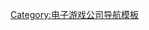 {{Navbox
| name=久游网
| title=[[久游网]]
| listclass= hlist
| state = {{{state|autocollapse}}}

| group1=代理运营网络游戏
| list1=
* [[劲舞团]]
* [[仙劍Online]]
* [[魔力宝贝II]]
* [[SD GUNDAM Online|SD敢达OL]]
* [[风火之旅]]
* [[大富翁Online]]

| group2=自主研發网络游戏
| list2=
* [[GT劲舞团2]]
* [[超级舞者]]
* [[超级乐者]]
* [[宠物森林]]
* [[疯狂飚车]]
* [[劲爆篮球]]

| group3=正在运营的网页游戏
| list3=
* [[乱世群英]]
* [[领土争霸]]

| group4=网络平台服务及软件
| list4=
* [[吉堂]]
* [[久游随心秀]]
* [[劲秀团]]
* [[久游网 (门户)|久游网]]
* [[久友网]]

| group5=即将运营网络游戏
| list5=
* [[神兵传奇]]
* [[蓝海战记]]
* [[侠道飞车]]
* [[勇士Online]]
* [[蓝海战记]]
* [[格斗飞人]]
* [[劲爆滑板]]
* [[流星蝴蝶劍]]

| group6=已停运网络游戏
| list6=
* [[劲乐团]]
* [[劲爆足球]]
* [[光线飞车]]

}}
<noinclude>
{{collapsible option}}

{{DEFAULTSORT:Jiu You Wang}}
[[Category:电子游戏公司导航模板]]
</noinclude>